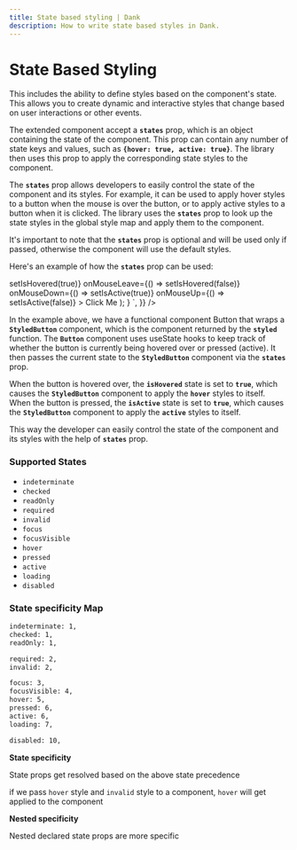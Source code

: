 ```yaml
---
title: State based styling | Dank
description: How to write state based styles in Dank.
---
```



<Meta title="api/State Bases Styles" />


# State Based Styling

This includes the ability to define styles based on the component's state. This allows you to create dynamic and interactive styles that change based on user interactions or other events.

The extended component accept a **`states`** prop, which is an object containing the state of the component. This prop can contain any number of state keys and values, such as **`{hover: true, active: true}`**. The library then uses this prop to apply the corresponding state styles to the component.

The **`states`** prop allows developers to easily control the state of the component and its styles. For example, it can be used to apply hover styles to a button when the mouse is over the button, or to apply active styles to a button when it is clicked. The library uses the **`states`** prop to look up the state styles in the global style map and apply them to the component.

It's important to note that the **`states`** prop is optional and will be used only if passed, otherwise the component will use the default styles.

Here's an example of how the **`states`** prop can be used:

<AppProvider>
  <CodePreview
    showArgsController={false}
    metaData={{
      scope: {
        styled,
        Text,
        Pressable,
        Provider: StyledProvider,
        config,
        useState,
      },
      code: `
          function Button() {
            const StyledButton = styled(Pressable, {
              'p': '$2',
              'borderRadius': '$md',
              'bg': '$blue500',
              ':hover': {
                bg: '$blue600',
              },
              ':active': {
                bg: '$blue700',
              },
            });
            const StyledButtonText = styled(
              Text,
              {
                color: '$textDark50',
              },
            );
            const [isHovered, setIsHovered] = useState(false);
            const [isActive, setIsActive] = useState(false);
            return (
              <Provider config={config}>
                <StyledButton
                  states={{ hover: isHovered, active: isActive }}
                  onMouseEnter={() => setIsHovered(true)}
                  onMouseLeave={() => setIsHovered(false)}
                  onMouseDown={() => setIsActive(true)}
                  onMouseUp={() => setIsActive(false)}
                >
                  <StyledButtonText>Click Me</StyledButtonText>
                </StyledButton>
              </Provider>
            );
          }
      `,
    }}
  />
</AppProvider>

In the example above, we have a functional component Button that wraps a **`StyledButton`** component, which is the component returned by the **`styled`** function. The **`Button`** component uses useState hooks to keep track of whether the button is currently being hovered over or pressed (active). It then passes the current state to the **`StyledButton`** component via the **`states`** prop.

When the button is hovered over, the **`isHovered`** state is set to **`true`**, which causes the **`StyledButton`** component to apply the **`hover`** styles to itself. When the button is pressed, the **`isActive`** state is set to **`true`**, which causes the **`StyledButton`** component to apply the **`active`** styles to itself.

This way the developer can easily control the state of the component and its styles with the help of **`states`** prop.

### Supported States

- `indeterminate`
- `checked`
- `readOnly`
- `required`
- `invalid`
- `focus`
- `focusVisible`
- `hover`
- `pressed`
- `active`
- `loading`
- `disabled`

### State specificity Map

```bash
indeterminate: 1,
checked: 1,
readOnly: 1,

required: 2,
invalid: 2,

focus: 3,
focusVisible: 4,
hover: 5,
pressed: 6,
active: 6,
loading: 7,

disabled: 10,
```

**State specificity**

State props get resolved based on the above state precedence

if we pass `hover` style and `invalid` style to a component, `hover` will get applied to the component

**Nested specificity**

Nested declared state props are more specific
